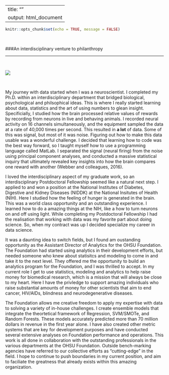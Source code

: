 

---
title: ""
output: html_document
---

```r
knitr::opts_chunk$set(echo = TRUE, message = FALSE)
```

&nbsp;
&nbsp;

###An interdisciplinary venture to philanthropy

---

&nbsp;

![](C:\\Users\\owner\\Desktop\\Website\\costapic.jpg) 

&nbsp;
&nbsp;

  My journey with data started when I was a neuroscientist.  I completed my Ph.D. within an interdisciplinary department that bridged biological, psychological and philsophical ideas.  This is where I really started learning about data, statistics and the art of using numbers to glean insight.  Specificially, I studied how the brain processed relative values of rewards by recording from neurons in live and behaving animals.   I recorded neural activity on 16 channels simultaneously, and the equipment sampled the data at a rate of 40,000 times per second. This resulted in **a lot** of data.  Some of this was signal, but most of it was noise.  Figuring out how to make this data usable was a wonderful challenge.  I decided that learning how to code was the best way forward, so I taught myself how to use a programming language called MatLab. I separated the signal (neural firing) from the noise using principal component analyses, and conducted a massive statistical inquiry that ultimately revealed key insights into how the brain compares one reward with another (Webber and colleagues, 2016).  
  
  I loved the interdisciplinary aspect of my graduate work, so an interdisciplinary Postdoctoral Fellowship seemed like a natural next step.  I applied to and won a position at the National Institutes of Diabetes, Digestive and Kidney Diseases (NIDDK) at the National Insitutes of Health (NIH).  Here I studied how the feeling of hunger is generated in the brain.  This was a world class opportunity and an outstanding experience. I learned how to do a amazing things at the NIH, like a how to turn neurons on and off using light. While completing my Postdoctoral Fellowship I had the realisation that working with data was my favorite part about doing science. So, when my contract was up I decided specialize my career in data science.
  
  It was a daunting idea to switch fields, but I found am oustanding opportunity as the Assistant Director of Analytics for the OHSU Foundation.  The Foundation had started using analytics in their development efforts, but needed someone who knew about statisitcs and modeling to come in and take it to the next level.  They offered me the opportunity to build an analytics program for the Foundation, and I was thrilled to accept. In my current role I get to use statistics, modeling and analytics to help raise money for biomedical research, which is a mission that will always be close to my heart. Here I have the privledge to support amazing individuals who raise substantial amounts of money for other scientists that aim to end cancer, HIV/AIDs, blindness and neurodegenerative diseases.
  
  The Foundation allows me creative freedom to apply my expertise with data to solving a variety of in-house challenges. I create ensemble models that integrate the theortetical framework of Regression, SVM/SMOTe, and Random Forests. These models accurately predicted more than 70 million dollars in revenue in the first year alone. I have also created other metric systems that are key for development purposes and have conducted several extensive analyses on Foundation performance and operations.  This work is all done in collaboration with the outstanding professionals in the various departments at the OHSU Foundation. Outside bench-marking agencies have referred to our collective efforts as "cutting-edge" in the field.  I hope to continue to push boundaries in my current position, and aim to faciliate the greatness that already exists within this amazing organization.  
  
  
  
  
   
 
